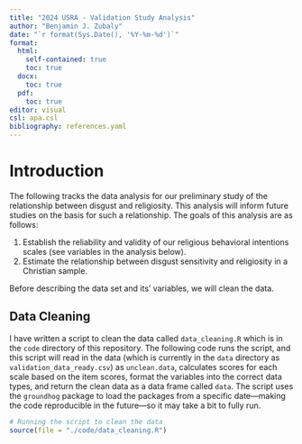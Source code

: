 ```yaml
---
title: "2024 USRA - Validation Study Analysis"
author: "Benjamin J. Zubaly"
date: "`r format(Sys.Date(), '%Y-%m-%d')`"
format:
  html:
    self-contained: true
    toc: true
  docx:
    toc: true
  pdf:
    toc: true
editor: visual
csl: apa.csl
bibliography: references.yaml
---
```


# Introduction

The following tracks the data analysis for our preliminary study of the relationship between disgust and religiosity. This analysis will inform future studies on the basis for such a relationship. The goals of this analysis are as follows:

1.  Establish the reliability and validity of our religious behavioral intentions scales (see variables in the analysis below).
2.  Estimate the relationship between disgust sensitivity and religiosity in a Christian sample.

Before describing the data set and its' variables, we will clean the data.

## Data Cleaning

I have written a script to clean the data called `data_cleaning.R` which is in the `code` directory of this repository. The following code runs the script, and this script will read in the data (which is currently in the `data` directory as `validation_data_ready.csv`) as `unclean.data`, calculates scores for each scale based on the item scores, format the variables into the correct data types, and return the clean data as a data frame called `data`. The script uses the `groundhog` package to load the packages from a specific date—making the code reproducible in the future—so it may take a bit to fully run.

```r
# Running the script to clean the data
source(file = "./code/data_cleaning.R")
```
